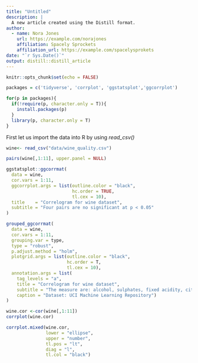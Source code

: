 ```yaml
---
title: "Untitled"
description: |
  A new article created using the Distill format.
author:
  - name: Nora Jones 
    url: https://example.com/norajones
    affiliation: Spacely Sprockets
    affiliation_url: https://example.com/spacelysprokets
date: "`r Sys.Date()`"
output: distill::distill_article
---
```


```r
knitr::opts_chunk$set(echo = FALSE)
```
```r
packages = c('tidyverse', 'corrplot', 'ggstatsplot','ggcorrplot')

for(p in packages){
  if(!require(p, character.only = T)){
    install.packages(p)
  }
  library(p, character.only = T)
}
```
 First let us import the data into R by using *read_csv()*
```r
wine<- read_csv("data/wine_quality.csv")
```

```r
pairs(wine[,1:11], upper.panel = NULL)
```
```r
ggstatsplot::ggcorrmat(
  data = wine, 
  cor.vars = 1:11,
  ggcorrplot.args = list(outline.color = "black", 
                         hc.order = TRUE,
                         tl.cex = 10),
  title    = "Correlogram for wine dataset",
  subtitle = "Four pairs are no significant at p < 0.05"
)
```
```r
grouped_ggcorrmat(
  data = wine,
  cor.vars = 1:11,
  grouping.var = type,
  type = "robust",
  p.adjust.method = "holm",
  plotgrid.args = list(outline.color = "black",
                       hc.order = T,
                       tl.cex = 10),
  annotation.args = list(
    tag_levels = "a",
    title = "Correlogram for wine dataset",
    subtitle = "The measure are: alcohol, sulphates, fixed acidity, citric acid,chlorides, residua",
    caption = "Dataset: UCI Machine Learning Repository")
)
```

```r
wine.cor <-cor(wine[,1:11])
corrplot(wine.cor)

corrplot.mixed(wine.cor, 
               lower = "ellipse", 
               upper = "number",
               tl.pos = "lt",
               diag = "l",
               tl.col = "black")
```